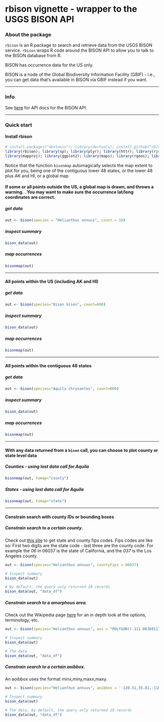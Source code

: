 <!--
%\VignetteEngine{knitr}
%\VignetteIndexEntry{An R Markdown Vignette made with knitr}
-->

rbison vignette - wrapper to the USGS BISON API
======

### About the package

`rbison` is an R package to search and retrieve data from the USGS BISON service. `rbison` wraps R code around the BISON API to allow you to talk to the BISON database from R. 

BISON has occurrence data for the US only. 

BISON is a node of the Global Biodiversity Information Facility (GBIF) - i.e., you can get data that's available in BISON via GBIF instead if you want. 

********************

### Info

See [here](http://bison.usgs.ornl.gov/services.html) for API docs for the BISON API.

********************

### Quick start

#### Install rbison

```r
# install.packages("devtools"); library(devtools); install_github("rbison", "ropensci")
library(rbison); library(sp); library(plyr); library(httr); library(rjson); library(gridExtra)
library(mapproj); library(ggplot2); library(maps); library(rgeos); library(rgdal)
```

Notice that the function `bisonmap` automagically selects the map extent to plot for you, 
being one of the contiguous lower 48 states, or the lower 48 plus AK and HI, or a global map

#### If some or all points outside the US, a global map is drawn, and throws a warning. . You may want to make sure the occurrence lat/long coordinates are correct.
##### get data
```r
out <- bison(species = "Helianthus annuus", count = 10)
```

##### inspect summary
```r
bison_data(out)
```

##### map occurrences
```r
bisonmap(out)
```

********************

#### All points within the US (including AK and HI)
##### get data
```r
out <- bison(species="Bison bison", count=600)
```

##### inspect summary
```r
bison_data(out)
```

##### map occurrences
```r
bisonmap(out)
```

********************

####  All points within the contiguous 48 states
##### get data
```r
out <- bison(species="Aquila chrysaetos", count=600)
```

##### inspect summary
```r
bison_data(out)
```

##### map occurrences
```r
bisonmap(out)
```

********************

####  With any data returned from a `bison` call, you can choose to plot county or state level data
##### Counties - using last data call for Aquila 
```r
bisonmap(out, tomap="county")
```

##### States - using last data call for Aquila 
```r
bisonmap(out, tomap="state")
```

********************

####  Constrain search with county IDs or bounding boxes

##### Constrain search to a certain county.

Check out [this site](http://www.epa.gov/enviro/html/codes/state.html) to get state and county fips codes. Fips codes are like so: First two digits are the state code - last three are the county code. For example the *06* in  06037 is the state of California, and the *037* is the Los Angeles county.

```r
out <- bison(species="Helianthus annuus", countyFips = 06037)

# Inspect summary
bison_data(out)

# By default, the query only returned 10 records
bison_data(out, "data_df")
```

##### Constrain search to a amorphous area. 

Check out the Wikipedia page [here](http://en.wikipedia.org/wiki/Well-known_text) for an in depth look at the options, terminology, etc.

```r
out <- bison(species="Helianthus annuus", aoi = "POLYGON((-111.06360117772908 38.84001566645886,-110.80542246679359 39.37707771107983,-110.20117441992392 39.17722368276862,-110.20666758398464 38.90844075244811,-110.63513438085685 38.67724220095734,-111.06360117772908 38.84001566645886))")

# Inspect summary
bison_data(out)

# The data
bison_data(out, "data_df")
```

##### Constrain search to a certain aoibbox.

An aoibbox uses the format minx,miny,maxx,maxy.

```r
out <- bison(species="Helianthus annuus", aoibbox = '-120.31,35.81,-110.57,40.21')

# Inspect summary
bison_data(out)

# The data, by default, the query only returned 10 records
bison_data(out, "data_df")
```